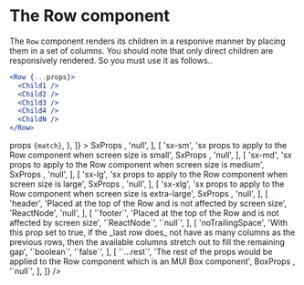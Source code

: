 
<Meta title="Utils/Row/Doc" />

# The Row component

The `Row` component renders its children in a responive manner by placing them in a set of columns. You should note that only direct children
are responsively rendered. So you must use it as follows..

```jsx
<Row {...props}>
  <Child1 />
  <Child2 />
  <Child3 />
  <Child4 />
  <ChildN />
</Row>
```

<Text variant="h6" fontWeight="bold">
  props
</Text>
<Documentation
  rules={[
    {
      startsWith: '_',
      endsWith: '_',
      Decorator: ({ match }) => <code>{match}</code>,
    },
  ]}
>
  <Table
    TableContainerProps={{ mt: 2 }}
    thead={['prop', 'description', 'type', 'default']}
    tbody={[
      ['col', 'Default number of columns', 'number', 1],
      [
        'col-xsm',
        'Number of columns for extra-small screen sizes',
        'number',
        'value of col',
      ],
      [
        'col-sm',
        'Number of columns for small screen sizes',
        'number',
        'value of col',
      ],
      [
        'col-md',
        'Number of columns for medium screen sizes',
        'number',
        'value of col',
      ],
      [
        'col-lg',
        'Number of columns for large screen sizes',
        'number',
        'value of col',
      ],
      [
        'col-xlg',
        'Number of columns for extra-large screen sizes',
        'number',
        'value of col',
      ],
      [
        'sx-xsm',
        'sx props to apply to the Row component when screen size is extra-small',
        <Link
          href="https://mui.com/system/getting-started/the-sx-prop"
          target="_blank"
        >
          SxProps
        </Link>,
        'null',
      ],
      [
        'sx-sm',
        'sx props to apply to the Row component when screen size is small',
        <Link
          href="https://mui.com/system/getting-started/the-sx-prop"
          target="_blank"
        >
          SxProps
        </Link>,
        'null',
      ],
      [
        'sx-md',
        'sx props to apply to the Row component when screen size is medium',
        <Link
          href="https://mui.com/system/getting-started/the-sx-prop"
          target="_blank"
        >
          SxProps
        </Link>,
        'null',
      ],
      [
        'sx-lg',
        'sx props to apply to the Row component when screen size is large',
        <Link
          href="https://mui.com/system/getting-started/the-sx-prop"
          target="_blank"
        >
          SxProps
        </Link>,
        'null',
      ],
      [
        'sx-xlg',
        'sx props to apply to the Row component when screen size is extra-large',
        <Link
          href="https://mui.com/system/getting-started/the-sx-prop"
          target="_blank"
        >
          SxProps
        </Link>,
        'null',
      ],
      [
        'header',
        'Placed at the top of the Row and is not affected by screen size',
        'ReactNode',
        'null',
      ],
      [
        '`footer`',
        'Placed at the top of the Row and is not affected by screen size',
        '`ReactNode`',
        '`null`',
      ],
      [
        'noTrailingSpace',
        'With this prop set to true, if the _last row does_ not have as many columns as the previous rows, then the available columns stretch out to fill the remaining gap',
        '`boolean`',
        '`false`',
      ],
      [
        '`...rest`',
        'The rest of the props would be applied to the Row component which is an MUI Box component',
        <Link href="https://mui.com/system/properties/" target="_blank">
          BoxProps
        </Link>,
        '`null`',
      ],
    ]}
  />
</Documentation>
